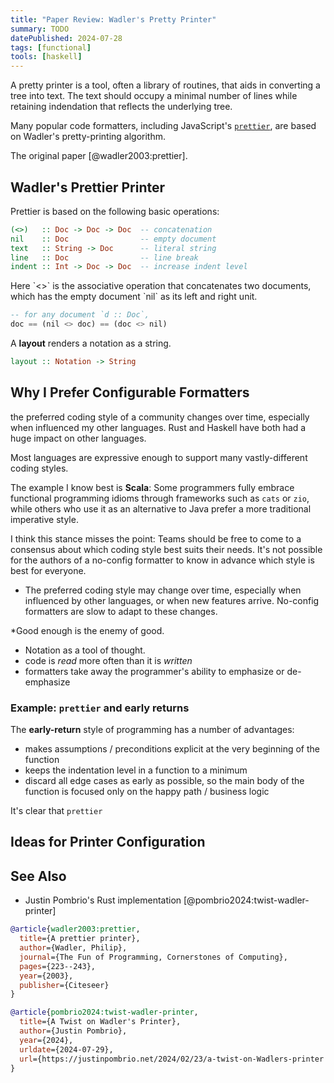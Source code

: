 ```yaml
---
title: "Paper Review: Wadler's Pretty Printer"
summary: TODO
datePublished: 2024-07-28
tags: [functional]
tools: [haskell]
---
```



<ExactQuote>
A pretty printer is a tool, often a library of routines, that aids in converting a tree into text.  The text should occupy a minimal number of lines while retaining indendation that reflects the underlying tree.
</ExactQuote>

Many popular code formatters, including JavaScript's [`prettier`](https://prettier.io/docs/en/technical-details), are based on Wadler's pretty-printing algorithm.

The original paper [@wadler2003:prettier].

## Wadler's Prettier Printer

Prettier is based on the following basic operations:

```haskell
(<>)   :: Doc -> Doc -> Doc  -- concatenation
nil    :: Doc                -- empty document
text   :: String -> Doc      -- literal string
line   :: Doc                -- line break
indent :: Int -> Doc -> Doc  -- increase indent level
```

<ExactQuote>
Here `<>` is the associative operation that concatenates two documents, which has the empty document `nil` as its left and right unit.
</ExactQuote>

```haskell
-- for any document `d :: Doc`,
doc == (nil <> doc) == (doc <> nil)
```

A **layout** renders a notation as a string.

```haskell
layout :: Notation -> String
```

## Why I Prefer Configurable Formatters

the preferred coding style of a community changes over time, especially when influenced my other languages.  Rust and Haskell have both had a huge impact on other languages.

Most languages are expressive enough to support many vastly-different coding styles.

The example I know best is **Scala**:  Some programmers fully embrace functional programming idioms through frameworks such as `cats` or `zio`, while others who use it as an alternative to Java prefer a more traditional imperative style.

I think this stance misses the point:  Teams should be free to come to a consensus about which coding style best suits their needs.  It's not possible for the authors of a no-config formatter to know in advance which style is best for everyone.

* The preferred coding style may change over time, especially when influenced by other languages, or when new features arrive.  No-config formatters are slow to adapt to these changes.

*Good enough is the enemy of good. 
* Notation as a tool of thought.
* code is _read_ more often than it is _written_
* formatters take away the programmer's ability to emphasize or de-emphasize

### Example:  `prettier` and early returns

The **early-return** style of programming has a number of advantages:

* makes assumptions / preconditions explicit at the very beginning of the function
* keeps the indentation level in a function to a minimum
* discard all edge cases as early as possible, so the main body of the function is focused only on the happy path / business logic

It's clear that `prettier` 

## Ideas for Printer Configuration

## See Also

* Justin Pombrio's Rust implementation [@pombrio2024:twist-wadler-printer]

```bibtex
@article{wadler2003:prettier,
  title={A prettier printer},
  author={Wadler, Philip},
  journal={The Fun of Programming, Cornerstones of Computing},
  pages={223--243},
  year={2003},
  publisher={Citeseer}
}

@article{pombrio2024:twist-wadler-printer,
  title={A Twist on Wadler's Printer},
  author={Justin Pombrio},
  year={2024},
  urldate={2024-07-29},
  url={https://justinpombrio.net/2024/02/23/a-twist-on-Wadlers-printer.html}
}
```